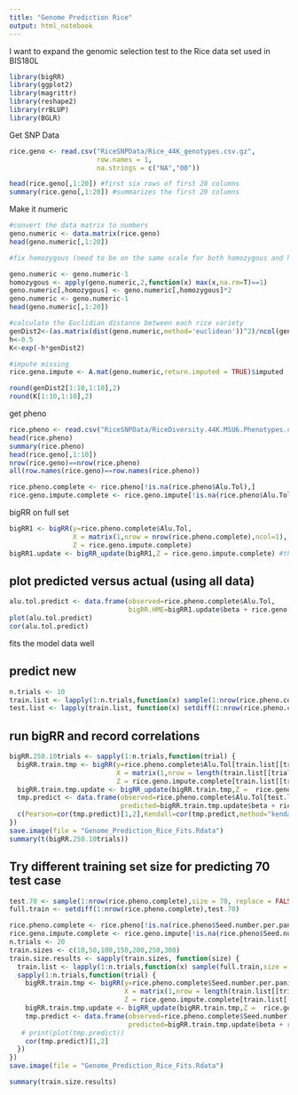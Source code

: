 ```yaml
---
title: "Genome Prediction Rice"
output: html_notebook
---
```


I want to expand the genomic selection test to the Rice data set used in BIS180L

```r
library(bigRR)
library(ggplot2)
library(magrittr)
library(reshape2)
library(rrBLUP)
library(BGLR)
```

Get SNP Data

```r
rice.geno <- read.csv("RiceSNPData/Rice_44K_genotypes.csv.gz",
                      row.names = 1,
                      na.strings = c("NA","00"))

head(rice.geno[,1:20]) #first six rows of first 20 columns
summary(rice.geno[,1:20]) #summarizes the first 20 columns
```


Make it numeric

```r
#convert the data matrix to numbers
geno.numeric <- data.matrix(rice.geno)
head(geno.numeric[,1:20])

#fix homozygous (need to be on the same scale for both homozygous and het)

geno.numeric <- geno.numeric-1
homozygous <- apply(geno.numeric,2,function(x) max(x,na.rm=T)==1)
geno.numeric[,homozygous] <- geno.numeric[,homozygous]*2
geno.numeric <- geno.numeric-1
head(geno.numeric[,1:20])

#calculate the Euclidian distance between each rice variety
genDist2<-(as.matrix(dist(geno.numeric,method='euclidean'))^2)/ncol(geno.numeric)
h<-0.5
K<-exp(-h*genDist2)

#impute missing
rice.geno.impute <- A.mat(geno.numeric,return.imputed = TRUE)$imputed
```

```r
round(genDist2[1:10,1:10],2)
round(K[1:10,1:10],2)
```

get pheno
```r
rice.pheno <- read.csv("RiceSNPData/RiceDiversity.44K.MSU6.Phenotypes.csv",row.names=1)
head(rice.pheno)
summary(rice.pheno)
head(rice.geno[,1:10])
nrow(rice.geno)==nrow(rice.pheno)
all(row.names(rice.geno)==row.names(rice.pheno))
```


```r
rice.pheno.complete <- rice.pheno[!is.na(rice.pheno$Alu.Tol),]
rice.geno.impute.complete <- rice.geno.impute[!is.na(rice.pheno$Alu.Tol),]
```



bigRR on full set
```r
bigRR1 <- bigRR(y=rice.pheno.complete$Alu.Tol,
                X = matrix(1,nrow = nrow(rice.pheno.complete),ncol=1), # intercepts
                Z = rice.geno.impute.complete)
bigRR1.update <- bigRR_update(bigRR1,Z = rice.geno.impute.complete) #this allows heteroscedatic shrinkage (stronger shrinkage on SNPs than others).

```

## plot predicted versus actual (using all data)

```r
alu.tol.predict <- data.frame(observed=rice.pheno.complete$Alu.Tol,
                              bigRR.HME=bigRR1.update$beta + rice.geno.impute.complete %*% bigRR1.update$u) 
plot(alu.tol.predict)
cor(alu.tol.predict)
```
fits the model data well

## predict new

```r
n.trials <- 10
train.list <- lapply(1:n.trials,function(x) sample(1:nrow(rice.pheno.complete),size = 250, replace = FALSE))
test.list <- lapply(train.list, function(x) setdiff(1:nrow(rice.pheno.complete),x))
```

## run bigRR and record correlations

```r
bigRR.250.10trials <- sapply(1:n.trials,function(trial) {
  bigRR.train.tmp <- bigRR(y=rice.pheno.complete$Alu.Tol[train.list[[trial]]],
                           X = matrix(1,nrow = length(train.list[[trial]]),ncol=1), # intercepts
                           Z = rice.geno.impute.complete[train.list[[trial]],])
  bigRR.train.tmp.update <- bigRR_update(bigRR.train.tmp,Z =  rice.geno.impute.complete[train.list[[trial]],]) 
  tmp.predict <- data.frame(observed=rice.pheno.complete$Alu.Tol[test.list[[trial]]],
                            predicted=bigRR.train.tmp.update$beta + rice.geno.impute.complete[test.list[[trial]],] %*% bigRR.train.tmp.update$u)
  c(Pearson=cor(tmp.predict)[1,2],Kendall=cor(tmp.predict,method="kendall")[1,2])
})
save.image(file = "Genome_Prediction_Rice_Fits.Rdata")
summary(t(bigRR.250.10trials))
```
## Try different training set size for predicting 70 test case
```r
test.70 <- sample(1:nrow(rice.pheno.complete),size = 70, replace = FALSE)
full.train <- setdiff(1:nrow(rice.pheno.complete),test.70)
```

```r
rice.pheno.complete <- rice.pheno[!is.na(rice.pheno$Seed.number.per.panicle),]
rice.geno.impute.complete <- rice.geno.impute[!is.na(rice.pheno$Seed.number.per.panicle),]
n.trials <- 20
train.sizes <- c(10,50,100,150,200,250,300)
train.size.results <- sapply(train.sizes, function(size) {
  train.list <- lapply(1:n.trials,function(x) sample(full.train,size = size, replace = FALSE))
  sapply(1:n.trials,function(trial) {
    bigRR.train.tmp <- bigRR(y=rice.pheno.complete$Seed.number.per.panicle[train.list[[trial]]],
                             X = matrix(1,nrow = length(train.list[[trial]]),ncol=1), # intercepts
                             Z = rice.geno.impute.complete[train.list[[trial]],])
    bigRR.train.tmp.update <- bigRR_update(bigRR.train.tmp,Z =  rice.geno.impute.complete[train.list[[trial]],]) 
    tmp.predict <- data.frame(observed=rice.pheno.complete$Seed.number.per.panicle[test.70],
                              predicted=bigRR.train.tmp.update$beta + rice.geno.impute.complete[test.70,] %*% bigRR.train.tmp.update$u)
   # print(plot(tmp.predict))
    cor(tmp.predict)[1,2]
  })
})
save.image(file = "Genome_Prediction_Rice_Fits.Rdata")
```

```r
summary(train.size.results)
```


